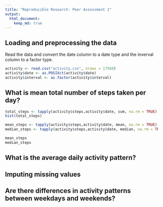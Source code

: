 ```yaml
---
title: "Reproducible Research: Peer Assessment 1"
output: 
  html_document:
    keep_md: true
---
```



## Loading and preprocessing the data

  Read the data and convert the date column to a date type and the inverval column
to a factor type.

```r
activity <- read.csv("activity.csv", nrows = 17568)
activity$date <- as.POSIXct(activity$date)
activity$interval <- as.factor(activity$interval)
```


## What is mean total number of steps taken per day?


```r
total_steps <- tapply(activity$steps,activity$date, sum, na.rm = TRUE)
hist(total_steps)

mean_steps <- tapply(activity$steps,activity$date, mean, na.rm = TRUE)
median_steps <- tapply(activity$steps,activity$date, median, na.rm = TRUE)

mean_steps
median_steps
```


## What is the average daily activity pattern?



## Imputing missing values



## Are there differences in activity patterns between weekdays and weekends?

